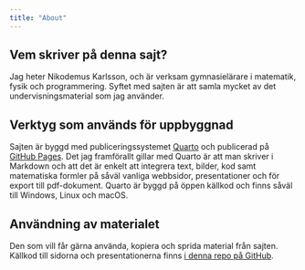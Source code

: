 ```yaml
---
title: "About"
---
```


## Vem skriver på denna sajt?

Jag heter Nikodemus Karlsson, och är verksam gymnasielärare i matematik, fysik
och programmering. Syftet med sajten är att samla mycket av det
undervisningsmaterial som jag använder.

## Verktyg som används för uppbyggnad

Sajten är byggd med publiceringssystemet [Quarto](https://quarto.org/)
och publicerad på [GitHub Pages](https://pages.github.com/).
Det jag framförallt gillar med Quarto är att man skriver i Markdown och att det
är enkelt att integrera text, bilder, kod samt matematiska formler på såväl
vanliga webbsidor, presentationer och för export till pdf-dokument. Quarto är
byggd på öppen källkod och finns såväl till Windows, Linux och macOS.

## Användning av materialet

Den som vill får gärna använda, kopiera och sprida material från sajten.
Källkod till sidorna och presentationerna finns
[i denna repo på GitHub](https://github.com/codebubo/codebubo.github.io).

